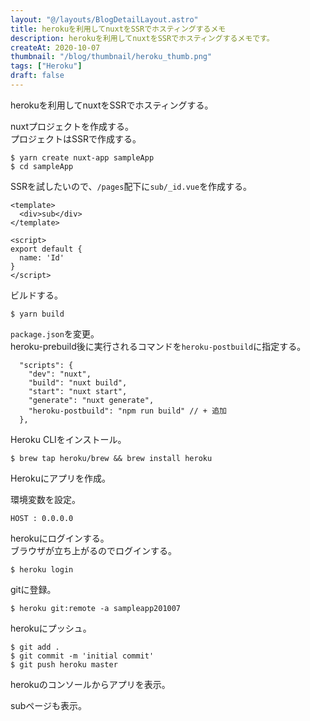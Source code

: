 ```yaml
---
layout: "@/layouts/BlogDetailLayout.astro"
title: herokuを利用してnuxtをSSRでホスティングするメモ
description: herokuを利用してnuxtをSSRでホスティングするメモです。
createAt: 2020-10-07
thumbnail: "/blog/thumbnail/heroku_thumb.png"
tags: ["Heroku"]
draft: false
---
```



herokuを利用してnuxtをSSRでホスティングする。

nuxtプロジェクトを作成する。  
プロジェクトはSSRで作成する。

```
$ yarn create nuxt-app sampleApp
$ cd sampleApp
```

SSRを試したいので、`/pages`配下に`sub/_id.vue`を作成する。

```
<template>
  <div>sub</div>
</template>

<script>
export default {
  name: 'Id'
}
</script>
```

ビルドする。

```
$ yarn build
```

`package.json`を変更。  
heroku-prebuild後に実行されるコマンドを`heroku-postbuild`に指定する。

```
  "scripts": {
    "dev": "nuxt",
    "build": "nuxt build",
    "start": "nuxt start",
    "generate": "nuxt generate",
    "heroku-postbuild": "npm run build" // + 追加
  },
```

Heroku CLIをインストール。

```
$ brew tap heroku/brew && brew install heroku
```

Herokuにアプリを作成。

<CommonImg
  src="/blog/20201007/01.png"
  alt="herokuを利用してnuxtをSSRでホスティングする"
  client:only="react"
/>

環境変数を設定。

```
HOST : 0.0.0.0
```

<CommonImg
  src="/blog/20201007/02.png"
  alt="herokuを利用してnuxtをSSRでホスティングする"
  client:only="react"
/>

herokuにログインする。  
ブラウザが立ち上がるのでログインする。

```
$ heroku login
```

gitに登録。

```
$ heroku git:remote -a sampleapp201007
```

herokuにプッシュ。

```
$ git add .
$ git commit -m 'initial commit'
$ git push heroku master
```

herokuのコンソールからアプリを表示。

<CommonImg
  src="/blog/20201007/03.png"
  alt="herokuを利用してnuxtをSSRでホスティングする"
  client:only="react"
/>

subページも表示。

<CommonImg
  src="/blog/20201007/04.png"
  alt="herokuを利用してnuxtをSSRでホスティングする"
  client:only="react"
/>
